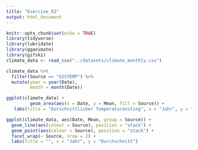 ```yaml
---
title: "Exercise_02"
output: html_document
---
```


```r
knitr::opts_chunk$set(echo = TRUE)
library(tidyverse)
library(lubridate)
library(gganimate)
library(gifski)
climate_data <- read_csv("../datasets/climate_monthly.csv")
```


```r
climate_data %>% 
  filter(Source == "GISTEMP") %>% 
  mutate(year = year(Date),
         month = month(Date))
```

```r
ggplot(climate_data) +
         geom_area(aes(x = Date, y = Mean, fill = Source)) +
   labs(title = "Durschnittlicher Temperaturanstieg", x = "Jahr", y = "Durchschnitt")
```

```r
ggplot(climate_data, aes(Date, Mean, group = Source)) +
  geom_line(aes(colour = Source), position = "stack") + 
  geom_point(aes(colour = Source), position = "stack") +
  facet_wrap(~ Source, nrow = 2) +
  labs(title = "", x = "Jahr", y = "Durchschnitt")
```




